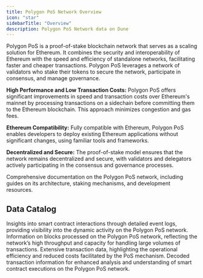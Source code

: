 ```yaml
---
title: Polygon PoS Network Overview
icon: "star"
sidebarTitle: "Overview"
description: Polygon PoS Network data on Dune
---
```


Polygon PoS is a proof-of-stake blockchain network that serves as a scaling solution for Ethereum. It combines the security and interoperability of Ethereum with the speed and efficiency of standalone networks, facilitating faster and cheaper transactions. Polygon PoS leverages a network of validators who stake their tokens to secure the network, participate in consensus, and manage governance.

**High Performance and Low Transaction Costs:**
Polygon PoS offers significant improvements in speed and transaction costs over Ethereum's mainnet by processing transactions on a sidechain before committing them to the Ethereum blockchain. This approach minimizes congestion and gas fees.

**Ethereum Compatibility:**
Fully compatible with Ethereum, Polygon PoS enables developers to deploy existing Ethereum applications without significant changes, using familiar tools and frameworks.

**Decentralized and Secure:**
The proof-of-stake model ensures that the network remains decentralized and secure, with validators and delegators actively participating in the consensus and governance processes.

<CardGroup cols={1}>
  <Card title="Polygon PoS documentation" icon="link" href="https://docs.polygon.technology/docs/home">
    Comprehensive documentation on the Polygon PoS network, including guides on its architecture, staking mechanisms, and development resources.
  </Card>
</CardGroup>

## Data Catalog

<CardGroup cols={2}>
  <Card title="Logs" icon="bolt" href="./raw/logs">
    Insights into smart contract interactions through detailed event logs, providing visibility into the dynamic activity on the Polygon PoS network.
  </Card>
  <Card title="Blocks" icon="cubes" href="./raw/blocks">
    Information on blocks processed on the Polygon PoS network, reflecting the network’s high throughput and capacity for handling large volumes of transactions.
  </Card>
  <Card title="Transactions" icon="message-arrow-up" href="./raw/transactions">
    Extensive transaction data, highlighting the operational efficiency and reduced costs facilitated by the PoS mechanism.
  </Card>
  <Card title="decoded" icon="file" href="./decoded/overview">
    Decoded transaction information for enhanced analysis and understanding of smart contract executions on the Polygon PoS network.
  </Card>
</CardGroup>
